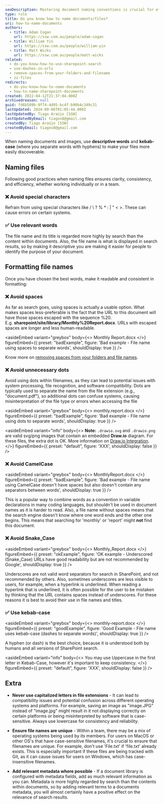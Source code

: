 ```yaml
---
seoDescription: Mastering document naming conventions is crucial for effective SharePoint search and file discovery. Use descriptive words and kebab-case (hyphens) to make your files easily searchable.
type: rule
title: Do you know how to name documents/files?
uri: how-to-name-documents
authors:
  - title: Adam Cogan
    url: https://ssw.com.au/people/adam-cogan
  - title: William Yin
    url: https://ssw.com.au/people/william-yin
  - title: Matt Wicks
    url: https://ssw.com.au/people/matt-wicks
related:
  - do-you-know-how-to-use-sharepoint-search
  - use-dashes-in-urls
  - remove-spaces-from-your-folders-and-filename
  - zz-files
redirects:
  - do-you-know-how-to-name-documents
  - how-to-name-sharepoint-documents
created: 2022-04-12T21:37:04.000Z
archivedreason: null
guid: fd6b589b-9f74-4d95-bc4f-b90b4c349c31
lastUpdated: 2024-09-06T01:05:44.000Z
lastUpdatedBy: Tiago Araújo [SSW]
lastUpdatedByEmail: tiagov8@gmail.com
createdBy: Tiago Araújo [SSW]
createdByEmail: tiagov8@gmail.com
---
```


When naming documents and images, use **descriptive words** and **kebab-case** (where you separate words with hyphens) to make your files more easily discoverable.
## Naming files

Following good practices when naming files ensures clarity, consistency, and efficiency, whether working individually or in a team.

### ❌ Avoid special characters

Refrain from using special characters like / \ ? % * : | " < >. These can cause errors on certain systems.

### ✅ Use relevant words

The file name and its title is regarded more highly by search than the content within documents. Also, the file name is what is displayed in search results, so by making it descriptive you are making it easier for people to identify the purpose of your document.

## Formatting file names

Once you have chosen the best words, make it readable and consistent in formatting:

### ❌ Avoid spaces

As far as search goes, using spaces is actually a usable option. What makes spaces less-preferable is the fact that the URL to this document will have those spaces escaped with the sequence %20. E.g. **sharepoint/site/library/Monthly%20Report.docx**. URLs with escaped spaces are longer and less human-readable.

<asideEmbed
  variant="greybox"
  body={<>
    Monthly Report.docx
  </>}
  figureEmbed={{
    preset: "badExample",
    figure: 'Bad example - File name using spaces to separate words',
    shouldDisplay: true
  }}
/>

Know more on [removing spaces from your folders and file names](/remove-spaces-from-your-folders-and-filename).

### ❌ Avoid unnecessary dots

Avoid using dots within filenames, as they can lead to potential issues with system processing, file recognition, and software compatibility. Dots are typically used to separate the name from the file extension (e.g., "document.pdf"), so additional dots can confuse systems, causing misinterpretation of the file type or errors when accessing the file

<asideEmbed
  variant="greybox"
  body={<>
    monthly.report.docx
  </>}
  figureEmbed={{
    preset: "badExample",
    figure: 'Bad example - File name using dots to separate words',
    shouldDisplay: true
  }}
/>

<asideEmbed
  variant="info"
  body={<>
    **Note:** `.drawio.svg` and `.drawio.png` are valid svg/png images that contain an embedded **Draw.io** diagram. For these files, the extra dot is OK. More information on [Draw.io Integration](https://marketplace.visualstudio.com/items?itemName=hediet.vscode-drawio).
  </>}
  figureEmbed={{
    preset: "default",
    figure: 'XXX',
    shouldDisplay: false
  }}
/>

### ❌ Avoid CamelCase

<asideEmbed
  variant="greybox"
  body={<>
    MonthlyReport.docx
  </>}
  figureEmbed={{
    preset: "badExample",
    figure: 'Bad example - File name using CamelCase doesn\'t have spaces but also doesn\'t contain any separators between words',
    shouldDisplay: true
  }}
/>

This is a popular way to combine words as a convention in variable declarations in many coding languages, but shouldn't be used in document names as it is harder to read. Also, a file name without spaces means that the search engine doesn't know where one word ends and the other one begins. This means that searching for 'monthly' or 'report' might **not** find this document.

### ❌ Avoid Snake_Case

<asideEmbed
  variant="greybox"
  body={<>
    Monthly_Report.docx
  </>}
  figureEmbed={{
    preset: "okExample",
    figure: 'OK example - Underscored (Snake_Case) URLs have good readability but are not recommended by Google',
    shouldDisplay: true
  }}
/>

Underscores are not valid word separators for search in SharePoint, and not recommended by others. Also, sometimes underscores are less visible to users, for example, when a hyperlink is underlined. When reading a hyperlink that is underlined, it is often possible for the user to be mistaken by thinking that the URL contains spaces instead of underscores. For these reasons it is best to avoid their use in file names and titles.

### ✅ Use kebab-case

<asideEmbed
  variant="greybox"
  body={<>
    monthly-report.docx
  </>}
  figureEmbed={{
    preset: "goodExample",
    figure: 'Good Example - File name uses kebab-case (dashes to separate words)',
    shouldDisplay: true
  }}
/>

A hyphen (or dash) is the best choice, because it is understood both by humans and all versions of SharePoint search.

<asideEmbed
  variant="info"
  body={<>
    You may use Uppercase in the first letter in Kebab-Case, however it's important to keep consistency.
  </>}
  figureEmbed={{
    preset: "default",
    figure: 'XXX',
    shouldDisplay: false
  }}
/>

## Extra

* **Never use capitalized letters in file extensions** - It can lead to compatibility issues and potential confusion across different operating systems and platforms. For example, saving an image as "image.JPG" instead of "image.jpg" might result in it not displaying correctly on certain platforms or being misinterpreted by software that is case-sensitive. Always use lowercase for consistency and reliability.

* **Ensure file names are unique** - Within a team, there may be a mix of operating systems being used by its members. For users on MacOS or other OS's that have case-sensitive filenames, it's crucial to ensure that filenames are unique. For example, don't use 'File.txt' if 'file.txt' already exists. This is especially important if these files are being tracked with Git, as it can cause issues for users on Windows, which has case-insensitive filenames.

* **Add relevant metadata where possible** - If a document library is configured with metadata fields, add as much relevant information as you can. Metadata is more highly regarded by search than the contents within documents, so by adding relevant terms to a documents metadata, you will almost certainly have a positive effect on the relevance of search results.
